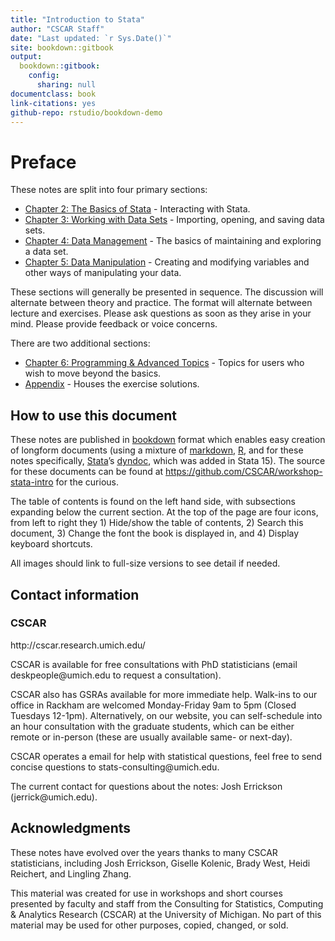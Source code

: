 ```yaml
---
title: "Introduction to Stata"
author: "CSCAR Staff"
date: "Last updated: `r Sys.Date()`"
site: bookdown::gitbook
output:
  bookdown::gitbook:
    config:
      sharing: null
documentclass: book
link-citations: yes
github-repo: rstudio/bookdown-demo
---
```


# Preface

These notes are split into four primary sections:

- [Chapter 2: The Basics of Stata](the-basics-of-stata.html) - Interacting with Stata.
- [Chapter 3: Working with Data Sets](working-with-data-sets.html) - Importing, opening, and saving data sets.
- [Chapter 4: Data Management](data-management.html) - The basics of maintaining and exploring a data set.
- [Chapter 5: Data Manipulation](data-manipulation.html) - Creating and modifying variables and other ways of manipulating your data.

These sections will generally be presented in sequence. The discussion will alternate between theory and practice. The format will alternate between
lecture and exercises. Please ask questions as soon as they arise in your mind. Please provide feedback or voice concerns.

There are two additional sections:

- [Chapter 6: Programming & Advanced Topics](programming-advanced-features.html) - Topics for users who wish to move beyond the basics.
- [Appendix](appendix.html) - Houses the exercise solutions.

## How to use this document

These notes are published in [bookdown](https://bookdown.org/) format which enables easy creation of longform documents (using a mixture of
[markdown](https://daringfireball.net/projects/markdown/), [R](https://www.r-project.org/), and for these notes specifically,
[Stata](http://www.stata.com/)'s [dyndoc](http://www.stata.com/manuals/pdyndoc.pdf), which was added in Stata 15). The source for these documents can be found at [https://github.com/CSCAR/workshop-stata-intro](https://github.com/CSCAR/workshop-stata-intro) for the curious.

The table of contents is found on the left hand side, with subsections expanding below the current section. At the top of the page are four icons,
from left to right they 1) Hide/show the table of contents, 2) Search this document, 3) Change the font the book is displayed in, and 4) Display
keyboard shortcuts.

All images should link to full-size versions to see detail if needed.

## Contact information

### CSCAR

http://cscar.research.umich.edu/

CSCAR is available for free consultations with PhD statisticians (email deskpeople@umich.edu to request a consultation).

CSCAR also has GSRAs available for more immediate help. Walk-ins to our office in Rackham are welcomed Monday-Friday 9am to 5pm (Closed Tuesdays
12-1pm). Alternatively, on our website, you can self-schedule into an hour consultation with the graduate students, which can be either remote or
in-person (these are usually available same- or next-day).

CSCAR operates a email for help with statistical questions, feel free to send concise questions to stats-consulting@umich.edu.

The current contact for questions about the notes: Josh Errickson (jerrick@umich.edu).


## Acknowledgments

These notes have evolved over the years thanks to many CSCAR statisticians, including Josh Errickson, Giselle Kolenic, Brady West, Heidi Reichert, and
Lingling Zhang.

This material was created for use in workshops and short courses presented by faculty and staff from the Consulting for Statistics, Computing \&
Analytics Research (CSCAR) at the University of Michigan. No part of this material may be used for other purposes, copied, changed, or sold.

